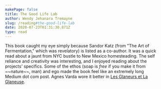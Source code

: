 ```yaml
---
makePage: false
title: The Good Life Lab
author: Wendy Jehanara Tremayne
slug: /reading#the-good-life-lab
date: 2020-07-23T01:31:30.871Z
type: read
---
```


This book caught my eye simply because Sandor Katz (from "The Art of Fermentation," which was revelatory) is listed as a co-author. It was a quick read about a jaunt from NYC bustle to New Mexico homesteading. The self reliance and creativity was interesting, and I enjoyed reading about the projects' specifics. Some of the ethos (soap is _free_ if you make it from \~\~nature\~\~, man) and ego made the book feel like an extremely long Medium dot com post. Agnes Varda wore it better in [Les Glaneurs et La Glaneuse](https://en.wikipedia.org/wiki/The_Gleaners_and_I).
